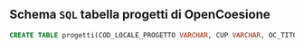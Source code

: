 ::: {.callout-tip collapse="true"}
## Schema `SQL` tabella progetti di OpenCoesione
```.sql
CREATE TABLE progetti(COD_LOCALE_PROGETTO VARCHAR, CUP VARCHAR, OC_TITOLO_PROGETTO VARCHAR, OC_SINTESI_PROGETTO VARCHAR, OC_LINK VARCHAR, OC_COD_CICLO BIGINT, OC_DESCR_CICLO VARCHAR, OC_COD_TEMA_SINTETICO VARCHAR, OC_TEMA_SINTETICO VARCHAR, COD_GRANDE_PROGETTO VARCHAR, DESCRIZIONE_GRANDE_PROGETTO VARCHAR, OC_COD_FONTE VARCHAR, OC_DESCR_FONTE VARCHAR, FONDO_COMUNITARIO VARCHAR, OC_CODICE_PROGRAMMA VARCHAR, OC_DESCRIZIONE_PROGRAMMA VARCHAR, COD_OB_TEMATICO VARCHAR, DESCR_OB_TEMATICO VARCHAR, COD_PRIORITA_INVEST VARCHAR, DESCR_PRIORITA_INVEST VARCHAR, OC_COD_CATEGORIA_SPESA VARCHAR, OC_DESCR_CATEGORIA_SPESA VARCHAR, OC_ARTICOLAZIONE_PROGRAMMA VARCHAR, OC_SUBARTICOLAZIONE_PROGRAMMA VARCHAR, OC_COD_ARTICOLAZ_PROGRAMMA VARCHAR, OC_DESCR_ARTICOLAZ_PROGRAMMA VARCHAR, OC_COD_SUBARTICOLAZ_PROGRAMMA VARCHAR, OC_DESCR_SUBARTICOLAZ_PROGRAMMA VARCHAR, COD_STRUMENTO VARCHAR, DESCR_STRUMENTO VARCHAR, DESCR_TIPO_STRUMENTO VARCHAR, CUP_COD_NATURA VARCHAR, CUP_DESCR_NATURA VARCHAR, CUP_COD_TIPOLOGIA VARCHAR, CUP_DESCR_TIPOLOGIA VARCHAR, CUP_COD_SETTORE VARCHAR, CUP_DESCR_SETTORE VARCHAR, CUP_COD_SOTTOSETTORE VARCHAR, CUP_DESCR_SOTTOSETTORE VARCHAR, CUP_COD_CATEGORIA VARCHAR, CUP_DESCR_CATEGORIA VARCHAR, COD_ATECO VARCHAR, DESCRIZIONE_ATECO VARCHAR, OC_COD_TIPO_AIUTO VARCHAR, OC_DESCR_TIPO_AIUTO VARCHAR, COD_REGIONE VARCHAR, DEN_REGIONE VARCHAR, COD_PROVINCIA VARCHAR, DEN_PROVINCIA VARCHAR, COD_COMUNE VARCHAR, DEN_COMUNE VARCHAR, OC_MACROAREA VARCHAR, OC_COD_SLL BIGINT, OC_DENOMINAZIONE_SLL VARCHAR, FINANZ_UE FLOAT, FINANZ_UE_FESR FLOAT, FINANZ_UE_FSE FLOAT, FINANZ_UE_FEASR FLOAT, FINANZ_UE_FEAMP FLOAT, FINANZ_UE_IOG FLOAT, FINANZ_STATO_FONDO_DI_ROTAZIONE FLOAT, FINANZ_STATO_FSC FLOAT, FINANZ_STATO_PAC FLOAT, FINANZ_STATO_COMPLETAMENTI FLOAT, FINANZ_STATO_ALTRI_PROVVEDIMENTI FLOAT, FINANZ_REGIONE FLOAT, FINANZ_PROVINCIA FLOAT, FINANZ_COMUNE FLOAT, FINANZ_RISORSE_LIBERATE FLOAT, FINANZ_ALTRO_PUBBLICO FLOAT, FINANZ_STATO_ESTERO FLOAT, FINANZ_PRIVATO FLOAT, FINANZ_DA_REPERIRE FLOAT, FINANZ_TOTALE_PUBBLICO FLOAT, ECONOMIE_TOTALI FLOAT, ECONOMIE_TOTALI_PUBBLICHE FLOAT, OC_FINANZ_UE_NETTO FLOAT, OC_FINANZ_UE_FESR_NETTO FLOAT, OC_FINANZ_UE_FSE_NETTO FLOAT, OC_FINANZ_UE_FEASR_NETTO FLOAT, OC_FINANZ_UE_FEAMP_NETTO FLOAT, OC_FINANZ_UE_IOG_NETTO FLOAT, OC_FINANZ_STATO_FONDO_ROT_NETTO FLOAT, OC_FINANZ_STATO_FSC_NETTO FLOAT, OC_FINANZ_STATO_PAC_NETTO FLOAT, OC_FINANZ_STATO_COMPL_NETTO FLOAT, OC_FINANZ_STATO_ALTRI_PROV_NETTO FLOAT, OC_FINANZ_REGIONE_NETTO FLOAT, OC_FINANZ_PROVINCIA_NETTO FLOAT, OC_FINANZ_COMUNE_NETTO FLOAT, OC_FINANZ_RISORSE_LIBERATE_NETTO FLOAT, OC_FINANZ_ALTRO_PUBBLICO_NETTO FLOAT, OC_FINANZ_STATO_ESTERO_NETTO FLOAT, OC_FINANZ_PRIVATO_NETTO FLOAT, OC_FINANZ_TOT_PUB_NETTO FLOAT, OC_COSTO_COESIONE FLOAT, IMPEGNI FLOAT, OC_IMPEGNI_GIURID_VINCOLANTI FLOAT, OC_IMPEGNI_TRASFERIMENTI FLOAT, OC_IMPEGNI_COESIONE FLOAT, TOT_PAGAMENTI FLOAT, OC_TOT_PAGAMENTI_BENEFICIARI FLOAT, OC_TOT_PAGAMENTI_TRASFERIMENTI FLOAT, COSTO_REALIZZATO FLOAT, COSTO_RENDICONTABILE_UE FLOAT, OC_TOT_PAGAMENTI_RENDICONTAB_UE FLOAT, OC_TOT_PAGAMENTI_FSC FLOAT, OC_TOT_PAGAMENTI_PAC FLOAT, OC_PAGAMENTI_COESIONE FLOAT, OC_DATA_INIZIO_PROGETTO DATE, OC_DATA_FINE_PROGETTO_PREVISTA DATE, OC_DATA_FINE_PROGETTO_EFFETTIVA DATE, DATA_INIZIO_PREV_STUDIO_FATT DATE, DATA_INIZIO_EFF_STUDIO_FATT DATE, DATA_FINE_PREV_STUDIO_FATT DATE, DATA_FINE_EFF_STUDIO_FATT DATE, DATA_INIZIO_PREV_PROG_PREL DATE, DATA_INIZIO_EFF_PROG_PREL DATE, DATA_FINE_PREV_PROG_PREL DATE, DATA_FINE_EFF_PROG_PREL DATE, DATA_INIZIO_PREV_PROG_DEF DATE, DATA_INIZIO_EFF_PROG_DEF DATE, DATA_FINE_PREV_PROG_DEF DATE, DATA_FINE_EFF_PROG_DEF DATE, DATA_INIZIO_PREV_PROG_ESEC DATE, DATA_INIZIO_EFF_PROG_ESEC DATE, DATA_FINE_PREV_PROG_ESEC DATE, DATA_FINE_EFF_PROG_ESEC DATE, DATA_INIZIO_PREV_AGG_BANDO DATE, DATA_INIZIO_EFF_AGG_BANDO DATE, DATA_FINE_PREV_AGG_BANDO DATE, DATA_FINE_EFF_AGG_BANDO DATE, DATA_INIZIO_PREV_STIP_ATTRIB DATE, DATA_INIZIO_EFF_STIP_ATTRIB DATE, DATA_FINE_PREV_STIP_ATTRIB DATE, DATA_FINE_EFF_STIP_ATTRIB DATE, DATA_INIZIO_PREV_ESECUZIONE DATE, DATA_INIZIO_EFF_ESECUZIONE DATE, DATA_FINE_PREV_ESECUZIONE DATE, DATA_FINE_EFF_ESECUZIONE DATE, DATA_INIZIO_PREV_COLLAUDO DATE, DATA_INIZIO_EFF_COLLAUDO DATE, DATA_FINE_PREV_COLLAUDO DATE, DATA_FINE_EFF_COLLAUDO DATE, OC_STATO_FINANZIARIO VARCHAR, OC_STATO_PROGETTO VARCHAR, OC_STATO_PROCEDURALE VARCHAR, OC_COD_FASE_CORRENTE VARCHAR, OC_DESCR_FASE_CORRENTE VARCHAR, COD_PROCED_ATTIVAZIONE VARCHAR, DESCR_PROCED_ATTIVAZIONE VARCHAR, COD_TIPO_PROCED_ATTIVAZIONE VARCHAR, DESCR_TIPO_PROCED_ATTIVAZIONE VARCHAR, OC_CODFISC_PROGRAMMATORE VARCHAR, OC_DENOM_PROGRAMMATORE VARCHAR, OC_COD_FORMA_GIU_PROGRAMMATORE VARCHAR, OC_DESCR_FORMA_GIU_PROGRAMMATORE VARCHAR, OC_TOTALE_PROGRAMMATORI BIGINT, OC_CODFISC_ATTUATORE VARCHAR, OC_DENOM_ATTUATORE VARCHAR, OC_COD_FORMA_GIU_ATTUATORE VARCHAR, OC_DESCR_FORMA_GIU_ATTUATORE VARCHAR, OC_TOTALE_ATTUATORI BIGINT, OC_CODFISC_BENEFICIARIO VARCHAR, OC_DENOM_BENEFICIARIO VARCHAR, OC_COD_FORMA_GIU_BENEFICIARIO VARCHAR, OC_DESCR_FORMA_GIU_BENEFICIARIO VARCHAR, OC_TOTALE_BENEFICIARI BIGINT, OC_CODFISC_REALIZZATORE VARCHAR, OC_DENOM_REALIZZATORE VARCHAR, OC_COD_FORMA_GIU_REALIZZATORE VARCHAR, OC_DESCR_FORMA_GIU_REALIZZATORE VARCHAR, OC_TOTALE_REALIZZATORI BIGINT, OC_TOTALE_INDICATORI BIGINT, COD_INDICATORE_1 VARCHAR, DESCR_INDICATORE_1 VARCHAR, UNITA_MISURA_INDICATORE_1 VARCHAR, PROGRAMMATO_INDICATORE_1 FLOAT, REALIZZATO_INDICATORE_1 FLOAT, COD_INDICATORE_2 VARCHAR, DESCR_INDICATORE_2 VARCHAR, UNITA_MISURA_INDICATORE_2 VARCHAR, PROGRAMMATO_INDICATORE_2 FLOAT, REALIZZATO_INDICATORE_2 FLOAT, COD_INDICATORE_3 VARCHAR, DESCR_INDICATORE_3 VARCHAR, UNITA_MISURA_INDICATORE_3 VARCHAR, PROGRAMMATO_INDICATORE_3 FLOAT, REALIZZATO_INDICATORE_3 FLOAT, COD_INDICATORE_4 VARCHAR, DESCR_INDICATORE_4 VARCHAR, UNITA_MISURA_INDICATORE_4 VARCHAR, PROGRAMMATO_INDICATORE_4 FLOAT, REALIZZATO_INDICATORE_4 FLOAT, OC_FLAG_REGIONE_UNICA INTEGER, OC_FLAG_VISUALIZZAZIONE BIGINT, OC_FLAG_PAC BIGINT, DATA_AGGIORNAMENTO DATE, OC_FLAG_CUP INTEGER);
```
:::
